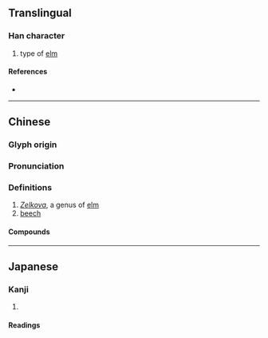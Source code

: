 {{also|欅|𣟱|榉}}
{{character info/new}}
==Translingual==

===Han character===
{{Han char|rn=75|rad=木|as=17|sn=21|four=47952|canj=DHCQ|ids=⿰木舉}}

# type of [[elm]]

====References====
* {{Han ref|kx=0562.101|hdz=21317.030|uh=6AF8|ud=27384|bh=F5D1|bd=62929}}

----

==Chinese==
{{zh-forms|s=榉|alt=欅,𣟱,﨔}}

===Glyph origin===
{{Han etym}}

===Pronunciation===
{{zh-pron
|m=jǔ
|c=geoi2
|mc=y
|oc=y
|ma=
|cat=n
}}

===Definitions===
{{zh-hanzi}}

# ''[[Zelkova]]'', a genus of [[elm]]
# [[beech]]

====Compounds====
{{zh-der|櫸樹|山毛櫸|櫸柳|櫸木}}

----

==Japanese==

===Kanji===
{{ja-kanji|grade=|rs=字00}}

# {{alternative form of|lang=ja|欅}}

====Readings====
{{ja-readings
|goon=[[こ]] (ko)
|kanon=[[きょ]] (kyo)
|kun=[[けやき]] (keyaki)}}